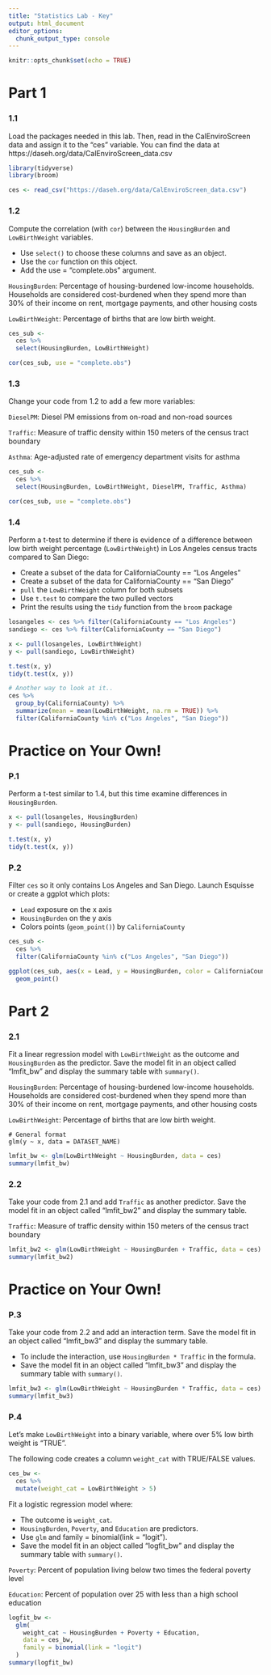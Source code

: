 ```yaml
---
title: "Statistics Lab - Key"
output: html_document
editor_options: 
  chunk_output_type: console
---
```


```r
knitr::opts_chunk$set(echo = TRUE)
```

# Part 1

### 1.1

Load the packages needed in this lab. Then, read in the CalEnviroScreen data and assign it to the "ces" variable. You can find the data at https://daseh.org/data/CalEnviroScreen_data.csv


```r
library(tidyverse)
library(broom)
```

```r
ces <- read_csv("https://daseh.org/data/CalEnviroScreen_data.csv")
```

### 1.2

Compute the correlation (with `cor`) between the `HousingBurden` and `LowBirthWeight` variables. 

* Use `select()` to choose these columns and save as an object. 
* Use the `cor` function on this object.
* Add the use = "complete.obs" argument.

`HousingBurden`: Percentage of housing-burdened low-income households. Households are considered cost-burdened when they spend more than 30% of their income on rent, mortgage payments, and other housing costs

`LowBirthWeight`: Percentage of births that are low birth weight.

```r
ces_sub <-
  ces %>%
  select(HousingBurden, LowBirthWeight)

cor(ces_sub, use = "complete.obs")
```

### 1.3

Change your code from 1.2 to add a few more variables: 

`DieselPM`: Diesel PM emissions from on-road and non-road sources

`Traffic`: Measure of traffic density within 150 meters of the census tract boundary

`Asthma`: Age-adjusted rate of emergency department visits for asthma

```r
ces_sub <-
  ces %>%
  select(HousingBurden, LowBirthWeight, DieselPM, Traffic, Asthma)

cor(ces_sub, use = "complete.obs")
```

### 1.4

Perform a t-test to determine if there is evidence of a difference between low birth weight percentage (`LowBirthWeight`) in Los Angeles census tracts compared to San Diego:

* Create a subset of the data for CaliforniaCounty == "Los Angeles"
* Create a subset of the data for CaliforniaCounty == "San Diego"
* `pull` the `LowBirthWeight` column for both subsets
* Use `t.test` to compare the two pulled vectors
* Print the results using the `tidy` function from the `broom` package

```r
losangeles <- ces %>% filter(CaliforniaCounty == "Los Angeles")
sandiego <- ces %>% filter(CaliforniaCounty == "San Diego")

x <- pull(losangeles, LowBirthWeight)
y <- pull(sandiego, LowBirthWeight)

t.test(x, y)
tidy(t.test(x, y))

# Another way to look at it..
ces %>% 
  group_by(CaliforniaCounty) %>% 
  summarize(mean = mean(LowBirthWeight, na.rm = TRUE)) %>% 
  filter(CaliforniaCounty %in% c("Los Angeles", "San Diego"))
```


# Practice on Your Own!

### P.1

Perform a t-test similar to 1.4, but this time examine differences in `HousingBurden`. 

```r
x <- pull(losangeles, HousingBurden)
y <- pull(sandiego, HousingBurden)

t.test(x, y)
tidy(t.test(x, y))
```

### P.2 

Filter `ces` so it only contains Los Angeles and San Diego. Launch Esquisse or create a ggplot which plots:

* `Lead` exposure on the x axis
* `HousingBurden` on the y axis
* Colors points (`geom_point()`) by `CaliforniaCounty`

```r
ces_sub <- 
  ces %>% 
  filter(CaliforniaCounty %in% c("Los Angeles", "San Diego"))

ggplot(ces_sub, aes(x = Lead, y = HousingBurden, color = CaliforniaCounty)) +
  geom_point()
```


# Part 2

### 2.1

Fit a linear regression model with `LowBirthWeight` as the outcome and `HousingBurden` as the predictor. Save the model fit in an object called "lmfit_bw" and display the summary table with `summary()`.

`HousingBurden`: Percentage of housing-burdened low-income households. Households are considered cost-burdened when they spend more than 30% of their income on rent, mortgage payments, and other housing costs

`LowBirthWeight`: Percentage of births that are low birth weight.

```
# General format
glm(y ~ x, data = DATASET_NAME)
```

```r
lmfit_bw <- glm(LowBirthWeight ~ HousingBurden, data = ces)
summary(lmfit_bw)
```

### 2.2

Take your code from 2.1 and add `Traffic` as another predictor. Save the model fit in an object called "lmfit_bw2" and display the summary table.

`Traffic`: Measure of traffic density within 150 meters of the census tract boundary

```r
lmfit_bw2 <- glm(LowBirthWeight ~ HousingBurden + Traffic, data = ces)
summary(lmfit_bw2)
```


# Practice on Your Own!

### P.3

Take your code from 2.2 and add an interaction term. Save the model fit in an object called "lmfit_bw3" and display the summary table.

- To include the interaction, use `HousingBurden * Traffic` in the formula. 
- Save the model fit in an object called "lmfit_bw3" and display the summary table with `summary()`.

```r
lmfit_bw3 <- glm(LowBirthWeight ~ HousingBurden * Traffic, data = ces)
summary(lmfit_bw3)
```

### P.4   

Let's make `LowBirthWeight` into a binary variable, where over 5% low birth weight is "TRUE".

The following code creates a column `weight_cat` with TRUE/FALSE values.

```r
ces_bw <- 
  ces %>% 
  mutate(weight_cat = LowBirthWeight > 5)
```

Fit a logistic regression model where:

* The outcome is `weight_cat`.
* `HousingBurden`, `Poverty`, and `Education` are predictors.
* Use `glm` and family = binomial(link = "logit").
* Save the model fit in an object called "logfit_bw" and display the summary table with `summary()`.

`Poverty`: Percent of population living below two times the federal poverty level

`Education`: Percent of population over 25 with less than a high school education

```r
logfit_bw <-
  glm(
    weight_cat ~ HousingBurden + Poverty + Education,
    data = ces_bw,
    family = binomial(link = "logit")
  )
summary(logfit_bw)
```
